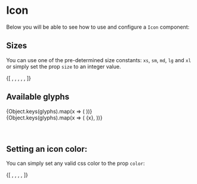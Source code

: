 
<Meta title="Components|Icon" component={Icon} decorators={[withKnobs]} />

# Icon

Below you will be able to see how to use and configure a `Icon` component:

<Preview>
  <Story name="Default Icon">
    <Icon
      glyph={text('glyph', 'download')}
      size={text('size', 'md')}
      onClick={action('onClick')}
      color={text('color', '')}
    />
  </Story>
</Preview>

## Sizes

You can use one of the pre-determined size constants: `xs`, `sm`, `md`, `lg` and `xl` or simply set the prop `size` to an integer value.

<Preview>
  <Story name="Icon Sizes">
    {[
      <Icon glyph={'download'} size={'xl'} marginRight={'10px'} />,
      <Icon glyph={'download'} size={'lg'} marginRight={'10px'} />,
      <Icon glyph={'download'} size={'md'} marginRight={'10px'} />,
      <Icon glyph={'download'} size={'sm'} marginRight={'10px'} />,
      <Icon glyph={'download'} size={'xs'} marginRight={'10px'} />,
    ]}
  </Story>
</Preview>

## Available glyphs

<Preview>
  <Story name="Available Glyphs">
    {Object.keys(glyphs).map(x => (
      <Icon glyph={x} size={32} marginRight={'10px'} />
    ))}
  </Story>
</Preview>

<div>
  {Object.keys(glyphs).map(x => (
    <span>{x}, </span>
  ))}
</div>

<br />
<br />

## Setting an icon color:

You can simply set any valid css color to the prop `color`:

<Preview>
  <Story name="Icon Color">
    {[
      <Icon
        glyph={'download'}
        size={'lg'}
        marginRight={'10px'}
        color={'#37ecba'}
      />,
      <Icon
        glyph={'download'}
        size={'lg'}
        marginRight={'10px'}
        color={'#47d5b9'}
      />,
      <Icon
        glyph={'download'}
        size={'lg'}
        marginRight={'10px'}
        color={'#57c1c5'}
      />,
      <Icon
        glyph={'download'}
        size={'lg'}
        marginRight={'10px'}
        color={'#72afd3'}
      />,
    ]}
  </Story>
</Preview>
